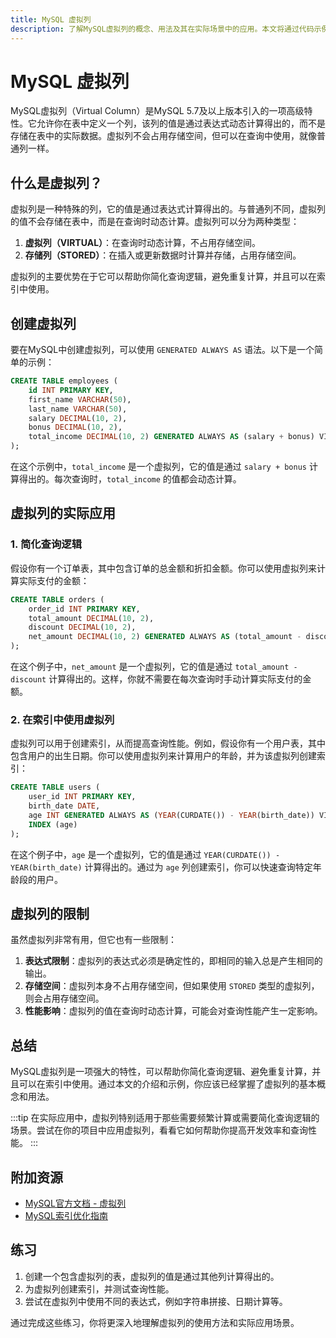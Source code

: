 ```yaml
---
title: MySQL 虚拟列
description: 了解MySQL虚拟列的概念、用法及其在实际场景中的应用。本文将通过代码示例和实际案例，帮助初学者掌握虚拟列的使用方法。
---
```


# MySQL 虚拟列

MySQL虚拟列（Virtual Column）是MySQL 5.7及以上版本引入的一项高级特性。它允许你在表中定义一个列，该列的值是通过表达式动态计算得出的，而不是存储在表中的实际数据。虚拟列不会占用存储空间，但可以在查询中使用，就像普通列一样。

## 什么是虚拟列？

虚拟列是一种特殊的列，它的值是通过表达式计算得出的。与普通列不同，虚拟列的值不会存储在表中，而是在查询时动态计算。虚拟列可以分为两种类型：

1. **虚拟列（VIRTUAL）**：在查询时动态计算，不占用存储空间。
2. **存储列（STORED）**：在插入或更新数据时计算并存储，占用存储空间。

虚拟列的主要优势在于它可以帮助你简化查询逻辑，避免重复计算，并且可以在索引中使用。

## 创建虚拟列

要在MySQL中创建虚拟列，可以使用 `GENERATED ALWAYS AS` 语法。以下是一个简单的示例：

```sql
CREATE TABLE employees (
    id INT PRIMARY KEY,
    first_name VARCHAR(50),
    last_name VARCHAR(50),
    salary DECIMAL(10, 2),
    bonus DECIMAL(10, 2),
    total_income DECIMAL(10, 2) GENERATED ALWAYS AS (salary + bonus) VIRTUAL
);
```

在这个示例中，`total_income` 是一个虚拟列，它的值是通过 `salary + bonus` 计算得出的。每次查询时，`total_income` 的值都会动态计算。

## 虚拟列的实际应用

### 1. 简化查询逻辑

假设你有一个订单表，其中包含订单的总金额和折扣金额。你可以使用虚拟列来计算实际支付的金额：

```sql
CREATE TABLE orders (
    order_id INT PRIMARY KEY,
    total_amount DECIMAL(10, 2),
    discount DECIMAL(10, 2),
    net_amount DECIMAL(10, 2) GENERATED ALWAYS AS (total_amount - discount) VIRTUAL
);
```

在这个例子中，`net_amount` 是一个虚拟列，它的值是通过 `total_amount - discount` 计算得出的。这样，你就不需要在每次查询时手动计算实际支付的金额。

### 2. 在索引中使用虚拟列

虚拟列可以用于创建索引，从而提高查询性能。例如，假设你有一个用户表，其中包含用户的出生日期。你可以使用虚拟列来计算用户的年龄，并为该虚拟列创建索引：

```sql
CREATE TABLE users (
    user_id INT PRIMARY KEY,
    birth_date DATE,
    age INT GENERATED ALWAYS AS (YEAR(CURDATE()) - YEAR(birth_date)) VIRTUAL,
    INDEX (age)
);
```

在这个例子中，`age` 是一个虚拟列，它的值是通过 `YEAR(CURDATE()) - YEAR(birth_date)` 计算得出的。通过为 `age` 列创建索引，你可以快速查询特定年龄段的用户。

## 虚拟列的限制

虽然虚拟列非常有用，但它也有一些限制：

1. **表达式限制**：虚拟列的表达式必须是确定性的，即相同的输入总是产生相同的输出。
2. **存储空间**：虚拟列本身不占用存储空间，但如果使用 `STORED` 类型的虚拟列，则会占用存储空间。
3. **性能影响**：虚拟列的值在查询时动态计算，可能会对查询性能产生一定影响。

## 总结

MySQL虚拟列是一项强大的特性，可以帮助你简化查询逻辑、避免重复计算，并且可以在索引中使用。通过本文的介绍和示例，你应该已经掌握了虚拟列的基本概念和用法。

:::tip
在实际应用中，虚拟列特别适用于那些需要频繁计算或需要简化查询逻辑的场景。尝试在你的项目中应用虚拟列，看看它如何帮助你提高开发效率和查询性能。
:::

## 附加资源

- [MySQL官方文档 - 虚拟列](https://dev.mysql.com/doc/refman/8.0/en/create-table-generated-columns.html)
- [MySQL索引优化指南](https://dev.mysql.com/doc/refman/8.0/en/optimization-indexes.html)

## 练习

1. 创建一个包含虚拟列的表，虚拟列的值是通过其他列计算得出的。
2. 为虚拟列创建索引，并测试查询性能。
3. 尝试在虚拟列中使用不同的表达式，例如字符串拼接、日期计算等。

通过完成这些练习，你将更深入地理解虚拟列的使用方法和实际应用场景。